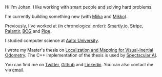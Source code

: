 Hi I'm Johan. I like working with smart people and solving hard problems.

I'm currently building something new (with [Miika](https://www.linkedin.com/in/miikahuttunen/)
and [Mikko](https://www.linkedin.com/in/mikko-m%C3%A4ntyl%C3%A4-29b3779a/)).

Previously, I've worked at (in chronological order):
[Smartly.io](https://www.smartly.io),
[Stripe](https://stripe.com),
[Palantir](https://www.palantir.com),
[BCG](https://www.bcg.com/) and
[Pipe](https://pipe.com).

I studied computer science at [Aalto University](https://www.aalto.fi/en).

I wrote my Master's thesis on [Localization and Mapping for Visual-Inertial
Odometry](https://aaltodoc.aalto.fi/handle/123456789/44983?locale-attribute=en).
The C++ implementation of the thesis is used by [Spectacular
AI](https://www.spectacularai.com/).

You can find me on [Twitter](https://twitter.com/JernJohan),
[Github](https://github.com/jhnj/) and
[Linkedin](https://www.linkedin.com/in/johan-jern-270117128/). You can
also contact me via [email](mailto:contact@johanjern.com).